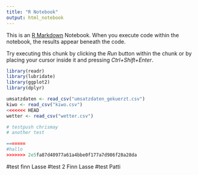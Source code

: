 ```yaml
---
title: "R Notebook"
output: html_notebook
---
```


This is an [R Markdown](http://rmarkdown.rstudio.com) Notebook. When you execute code within the notebook, the results appear beneath the code. 

Try executing this chunk by clicking the *Run* button within the chunk or by placing your cursor inside it and pressing *Ctrl+Shift+Enter*. 


```r
library(readr)
library(lubridate)
library(ggplot2)
library(dplyr)

umsatzdaten <- read_csv("umsatzdaten_gekuerzt.csv")
kiwo <- read_csv("kiwo.csv")
<<<<<<< HEAD
wetter <- read_csv("wetter.csv")

# testpush chrismay
# another test

=======
#hallo
>>>>>>> 2e5fa87d40977a61a4bbe0f177a7d986f28a28da
```

#test finn Lasse
#test 2 Finn Lasse
#test Patti
